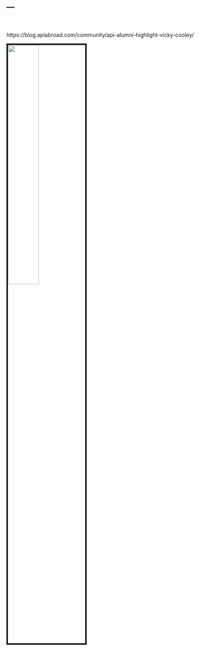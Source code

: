 ---
---
<br>
<br>
https://blog.apiabroad.com/community/api-alumni-highlight-vicky-cooley/

<img src="castle.jpg" style="width:40%; border:4px solid; margin-right: 20px" align="left">

